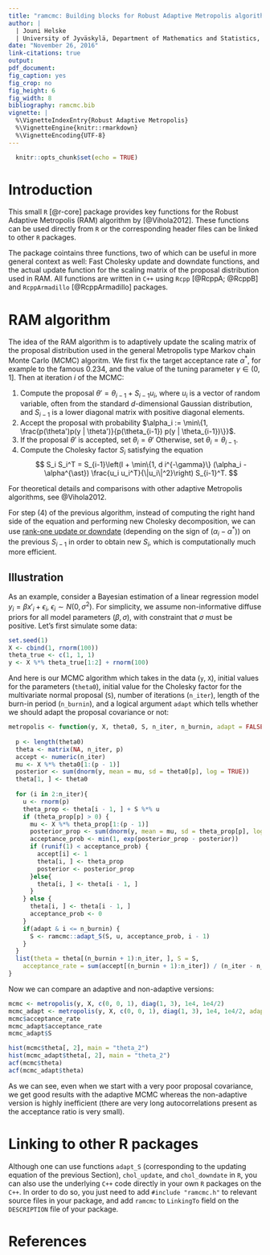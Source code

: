 ```yaml
---
title: "ramcmc: Building blocks for Robust Adaptive Metropolis algorithm"
author: |
  | Jouni Helske
  | University of Jyväskylä, Department of Mathematics and Statistics, Finland
date: "November 26, 2016"
link-citations: true
output: 
pdf_document:
fig_caption: yes
fig_crop: no
fig_height: 6
fig_width: 8
bibliography: ramcmc.bib
vignette: |
  %\VignetteIndexEntry{Robust Adaptive Metropolis}
  %\VignetteEngine{knitr::rmarkdown}
  %\VignetteEncoding{UTF-8}
---
```

  
```r
  knitr::opts_chunk$set(echo = TRUE)
```

# Introduction

This small `R` [@r-core] package provides key functions for the Robust Adaptive Metropolis (RAM) algorithm by [@Vihola2012]. These functions can be used directly from `R` or the corresponding header files can be linked to other `R` packages.

The package cointains three functions, two of which can be useful in more general context as well: Fast Cholesky update and downdate functions, and the actual update function for the scaling matrix of the proposal distribution used in RAM. All functions are written in `C++` using `Rcpp` [@RcppA; @RcppB] and `RcppArmadillo` [@RcppArmadillo] packages.

# RAM algorithm

The idea of the RAM algorithm is to adaptively update the scaling matrix of the proposal distribution used in the general Metropolis type Markov chain Monte Carlo (MCMC) algoritm. We first fix the target acceptance rate $\alpha^{\ast}$, for example to the famous 0.234, and the value of the tuning parameter $\gamma \in (0,1]$. Then at iteration $i$ of the MCMC:

(1) Compute the proposal $\theta' = \theta_{i-1} + S_{i-1} u_i$, where $u_i$ is a vector of random variable, often from the standard $d$-dimensional Gaussian distribution, and $S_{i-1}$ is a lower diagonal matrix with positive diagonal elements. 
(2) Accept the proposal with probability $\alpha_i := \min\{1, \frac{p(\theta')p(y | \theta')}{p(\theta_{i-1}) p(y | \theta_{i-1})\}}$.
(3) If the proposal $\theta'$ is accepted, set $\theta_i = \theta'$ Otherwise, set $\theta_i = \theta_{i-1}$.
(4) Compute the Cholesky factor $S_i$ satisfying the equation
$$
S_i S_i^T = S_{i-1}\left(I + \min\{1, d i^{-\gamma}\} (\alpha_i - \alpha^{\ast}) \frac{u_i u_i^T}{\|u_i\|^2}\right) S_{i-1}^T.
$$

For theoretical details and comparisons with other adaptive Metropolis algorithms, see @Vihola2012.

For step (4) of the previous algorithm, instead of computing the right hand side of the equation and performing new Cholesky decomposition, we can use [rank-one update or downdate](https://en.wikipedia.org/wiki/Cholesky_decomposition#Updating_the_decomposition) (depending on the sign of $(\alpha_i - \alpha^{\ast})$) on the previous $S_{i-1}$ in order to obtain new $S_i$, which is computationally much more efficient.

## Illustration

As an example, consider a Bayesian estimation of a linear regression model $y_i = \beta x'_i + \epsilon_i$, $\epsilon_i \sim N(0, \sigma^2)$.  For simplicity, we assume non-informative diffuse priors for all model parameters $(\beta, \sigma)$, with constraint that $\sigma$ must be positive. Let's first simulate some data:

```r

set.seed(1)
X <- cbind(1, rnorm(100))
theta_true <- c(1, 1, 1)
y <- X %*% theta_true[1:2] + rnorm(100)

```

And here is our MCMC algorithm which takes in the data (`y`, `X`), initial values for the parameters (`theta0`), initial value for the Cholesky factor for the multivariate normal proposal (`S`), number of iterations (`n_iter`), length of the burn-in period (`n_burnin`), and a logical argument `adapt` which tells whether we should adapt the proposal covariance or not:

```r
metropolis <- function(y, X, theta0, S, n_iter, n_burnin, adapt = FALSE) {
  
  p <- length(theta0)
  theta <- matrix(NA, n_iter, p)
  accept <- numeric(n_iter)
  mu <- X %*% theta0[1:(p - 1)]
  posterior <- sum(dnorm(y, mean = mu, sd = theta0[p], log = TRUE))
  theta[1, ] <- theta0
  
  for (i in 2:n_iter){
    u <- rnorm(p)
    theta_prop <- theta[i - 1, ] + S %*% u
    if (theta_prop[p] > 0) {
      mu <- X %*% theta_prop[1:(p - 1)]
      posterior_prop <- sum(dnorm(y, mean = mu, sd = theta_prop[p], log = TRUE))
      acceptance_prob <- min(1, exp(posterior_prop - posterior))
      if (runif(1) < acceptance_prob) {
        accept[i] <- 1
        theta[i, ] <- theta_prop
        posterior <- posterior_prop
      }else{
        theta[i, ] <- theta[i - 1, ]
      }
    } else {
      theta[i, ] <- theta[i - 1, ]
      acceptance_prob <- 0
    }
    if(adapt & i <= n_burnin) {
      S <- ramcmc::adapt_S(S, u, acceptance_prob, i - 1)
    }
  }
  list(theta = theta[(n_burnin + 1):n_iter, ], S = S,
    acceptance_rate = sum(accept[(n_burnin + 1):n_iter]) / (n_iter - n_burnin))
}
```

Now we can compare an adaptive and non-adaptive versions:
```r
mcmc <- metropolis(y, X, c(0, 0, 1), diag(1, 3), 1e4, 1e4/2)
mcmc_adapt <- metropolis(y, X, c(0, 0, 1), diag(1, 3), 1e4, 1e4/2, adapt = TRUE)
mcmc$acceptance_rate
mcmc_adapt$acceptance_rate
mcmc_adapt$S

hist(mcmc$theta[, 2], main = "theta_2")
hist(mcmc_adapt$theta[, 2], main = "theta_2")
acf(mcmc$theta)
acf(mcmc_adapt$theta)
```

As we can see, even when we start with a very poor proposal covariance, we get good results with the adaptive MCMC whereas the non-adaptive version is highly inefficient (there are very long autocorrelations present as the acceptance ratio is very small).


# Linking to other R packages

Although one can use functions `adapt_S` (corresponding to the updating equation of the previous Section), `chol_update`, and `chol_downdate` in `R`, you can also use the underlying `C++` code directly in your own `R` packages on the `C++`. In order to do so, you just need to add `#include "ramcmc.h"` to relevant source files in your package, and add `ramcmc` to `LinkingTo` field on the `DESCRIPTION` file of your package.


# References

